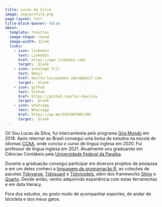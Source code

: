 ```yaml
---
title: Lucas da Silva
image: img/profile.png
page-layout: full
title-block-banner: false
about:
  template: trestles
  image-shape: round
  image-width: 12rem
  links: 
    - icon: linkedin
      text: LinkedIn
      href: https://www.linkedin.com/
      target: _blank
    - icon: envelope-fill
      text: Email
      href: mailto:lucasgomes.wdcs@gmail.com
      target: _blank
    - icon: github
      text: Github
      href: https://github.com/luc-dasilva
      target: _blank
    - icon: whatsapp
      text: Whatsapp
      href: https://wa.me/5583987901308
      target: _blank
---
```


Oi! Sou Lucas da Silva, fui intercambista pelo programa [Gira Mundo](https://paraiba.pb.gov.br/diretas/secretaria-da-educacao/programas/programa-gira-mundo){.external target="_blank"} em 2018. Após retornar ao Brasil consegui uma bolsa de estudos na escola de idiomas [CCAA](https://www.ccaa.com.br/){.external target="_blank"}, onde conclui o curso de língua inglesa em 2020. Fui professor de língua inglesa em 2021. Atualmente sou graduando em Ciências Contábeis pela [Universidade Federal da Paraíba](https://www.ufpb.br/){.external target="_blank"}.

Durante a graduação consegui participar em diversos projetos de pesquisa e em um deles conheci a [linguagem de programação R](https://cran.r-project.org/){.external target="_blank"}, as coleções de pacotes [Tidyverse](https://www.tidyverse.org/){.external target="_blank"}, [Tidyquant](https://business-science.github.io/tidyquant/){.external target="_blank"} e [Tidymodels](https://www.tidymodels.org/){.external target="_blank"}, além dos frameworks [Shiny](https://shiny.posit.co/){.external target="_blank"} e [Quarto](https://quarto.org/){.external target="_blank"}. Desde então, venho adquirindo experiência com estas ferramentas e em data literacy.

Fora dos estudos, eu gosto muito de acompanhar esportes, de andar de bicicleta e dos meus gatos.

